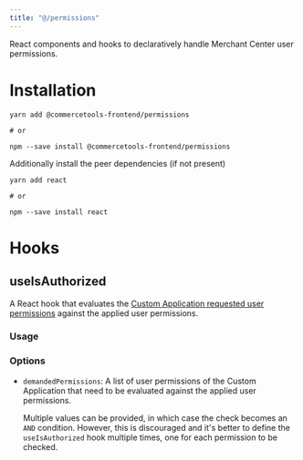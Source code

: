 ```yaml
---
title: "@/permissions"
---
```


<Subtitle>

React components and hooks to declaratively handle Merchant Center user permissions.

</Subtitle>

# Installation

```
yarn add @commercetools-frontend/permissions

# or

npm --save install @commercetools-frontend/permissions
```

Additionally install the peer dependencies (if not present)

```
yarn add react

# or

npm --save install react
```

# Hooks

## useIsAuthorized

A React hook that evaluates the [Custom Application requested user permissions](/concepts/oauth-scopes-and-user-permissions#user-permissions) against the applied user permissions.

### Usage

<MultiCodeExample>
  <CodeExample language="jsx" path="api-reference/commercetools-frontend-permissions/use-is-authorized.js" />
  <CodeExample language="tsx" path="api-reference/commercetools-frontend-permissions/use-is-authorized.tsx" />
</MultiCodeExample>

### Options

* `demandedPermissions`: A list of user permissions of the Custom Application that need to be evaluated against the applied user permissions.

  <Info>

  Multiple values can be provided, in which case the check becomes an `AND` condition. However, this is discouraged and it's better to define the `useIsAuthorized` hook multiple times, one for each permission to be checked.

  </Info>
